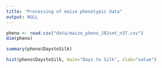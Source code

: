 ```yaml
---
title: "Processing of maize phenotypic data"
output: NULL
---
```


```r
pheno <- read.csv("data/maize_pheno_282set_n37.csv")
dim(pheno)

```

```r
summary(pheno$DaystoSilk)
```

```r
hist(pheno$DaystoSilk, main="Days to Silk", xlab="value")
```